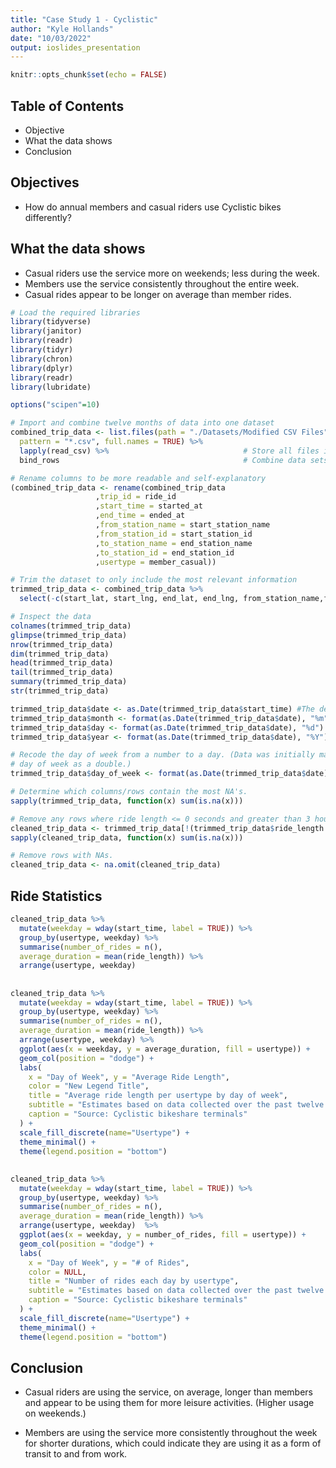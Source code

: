 ```yaml
---
title: "Case Study 1 - Cyclistic"
author: "Kyle Hollands"
date: "10/03/2022"
output: ioslides_presentation
---
```


```r
knitr::opts_chunk$set(echo = FALSE)
```

## Table of Contents

- Objective
- What the data shows
- Conclusion

## Objectives

- How do annual members and casual riders use Cyclistic bikes differently?

## What the data shows

- Casual riders use the service more on weekends; less during the week.
- Members use the service consistently throughout the entire week.
- Casual rides appear to be longer on average than member rides.

```r
# Load the required libraries
library(tidyverse)
library(janitor)
library(readr)
library(tidyr)
library(chron)
library(dplyr)
library(readr)
library(lubridate)

options("scipen"=10)

# Import and combine twelve months of data into one dataset
combined_trip_data <- list.files(path = "./Datasets/Modified CSV Files",  # Identify all CSV files
  pattern = "*.csv", full.names = TRUE) %>% 
  lapply(read_csv) %>%                              # Store all files in list
  bind_rows                                         # Combine data sets into one data set

# Rename columns to be more readable and self-explanatory
(combined_trip_data <- rename(combined_trip_data
                   ,trip_id = ride_id
                   ,start_time = started_at
                   ,end_time = ended_at
                   ,from_station_name = start_station_name
                   ,from_station_id = start_station_id
                   ,to_station_name = end_station_name
                   ,to_station_id = end_station_id
                   ,usertype = member_casual))

# Trim the dataset to only include the most relevant information
trimmed_trip_data <- combined_trip_data %>%
  select(-c(start_lat, start_lng, end_lat, end_lng, from_station_name,from_station_id,to_station_name,to_station_id))

# Inspect the data
colnames(trimmed_trip_data)
glimpse(trimmed_trip_data)
nrow(trimmed_trip_data)
dim(trimmed_trip_data)
head(trimmed_trip_data)
tail(trimmed_trip_data)
summary(trimmed_trip_data)
str(trimmed_trip_data)

trimmed_trip_data$date <- as.Date(trimmed_trip_data$start_time) #The default format is yyyy-mm-dd
trimmed_trip_data$month <- format(as.Date(trimmed_trip_data$date), "%m")
trimmed_trip_data$day <- format(as.Date(trimmed_trip_data$date), "%d")
trimmed_trip_data$year <- format(as.Date(trimmed_trip_data$date), "%Y")

# Recode the day of week from a number to a day. (Data was initially manipulated calculating
# day of week as a double.)
trimmed_trip_data$day_of_week <- format(as.Date(trimmed_trip_data$date), "%A")

# Determine which columns/rows contain the most NA's.
sapply(trimmed_trip_data, function(x) sum(is.na(x)))

# Remove any rows where ride length <= 0 seconds and greater than 3 hours.
cleaned_trip_data <- trimmed_trip_data[!(trimmed_trip_data$ride_length <= 0 | trimmed_trip_data$ride_length >= 10800),]
sapply(cleaned_trip_data, function(x) sum(is.na(x)))

# Remove rows with NAs.
cleaned_trip_data <- na.omit(cleaned_trip_data)
```

## Ride Statistics
```r
cleaned_trip_data %>% 
  mutate(weekday = wday(start_time, label = TRUE)) %>% 
  group_by(usertype, weekday) %>% 
  summarise(number_of_rides = n(), 
  average_duration = mean(ride_length)) %>%
  arrange(usertype, weekday)
```

##
```r
cleaned_trip_data %>%
  mutate(weekday = wday(start_time, label = TRUE)) %>% 
  group_by(usertype, weekday) %>%
  summarise(number_of_rides = n(),
  average_duration = mean(ride_length)) %>%
  arrange(usertype, weekday) %>% 
  ggplot(aes(x = weekday, y = average_duration, fill = usertype)) +
  geom_col(position = "dodge") +
  labs(
    x = "Day of Week", y = "Average Ride Length",
    color = "New Legend Title",
    title = "Average ride length per usertype by day of week",
    subtitle = "Estimates based on data collected over the past twelve months.",
    caption = "Source: Cyclistic bikeshare terminals"
  ) +
  scale_fill_discrete(name="Usertype") +
  theme_minimal() +
  theme(legend.position = "bottom")
```

##
```r
cleaned_trip_data %>% 
  mutate(weekday = wday(start_time, label = TRUE)) %>% 
  group_by(usertype, weekday) %>%
  summarise(number_of_rides = n(),
  average_duration = mean(ride_length)) %>% 
  arrange(usertype, weekday)  %>% 
  ggplot(aes(x = weekday, y = number_of_rides, fill = usertype)) +
  geom_col(position = "dodge") +
  labs(
    x = "Day of Week", y = "# of Rides",
    color = NULL,
    title = "Number of rides each day by usertype",
    subtitle = "Estimates based on data collected over the past twelve months.",
    caption = "Source: Cyclistic bikeshare terminals"
  ) +
  scale_fill_discrete(name="Usertype") +
  theme_minimal() +
  theme(legend.position = "bottom")
```

## Conclusion

- Casual riders are using the service, on average, longer than members and appear
to be using them for more leisure activities. (Higher usage on weekends.)

- Members are using the service more consistently throughout the week for
shorter durations, which could indicate they are using it as a form of transit
to and from work.
